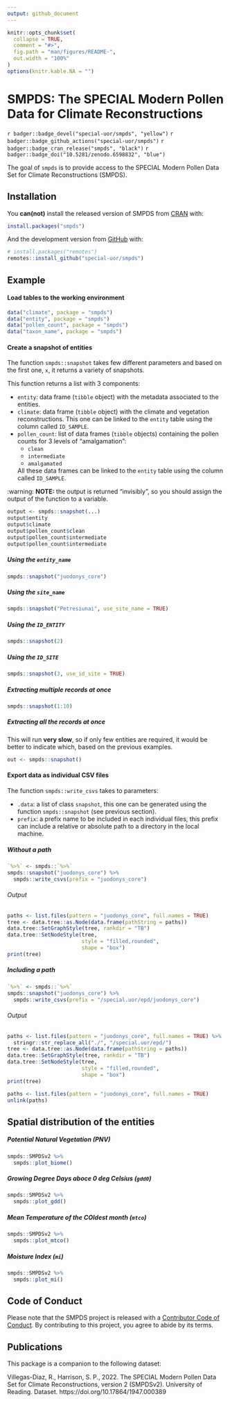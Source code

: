 ```yaml
---
output: github_document
---
```


<!-- README.md is generated from README.Rmd. Please edit that file -->

```r
knitr::opts_chunk$set(
  collapse = TRUE,
  comment = "#>",
  fig.path = "man/figures/README-",
  out.width = "100%"
)
options(knitr.kable.NA = "")
```

# SMPDS: The SPECIAL Modern Pollen Data for Climate Reconstructions

<!-- badges: start -->
`r badger::badge_devel("special-uor/smpds", "yellow")`
`r badger::badge_github_actions("special-uor/smpds")`
`r badger::badge_cran_release("smpds", "black")`
`r badger::badge_doi("10.5281/zenodo.6598832", "blue")`
<!-- badges: end -->

The goal of `smpds` is to provide access to the SPECIAL Modern Pollen Data Set for Climate Reconstructions (SMPDS).

## Installation

You **can(not)** install the released version of SMPDS from [CRAN](https://CRAN.R-project.org) with:

``` r
install.packages("smpds")
```

And the development version from [GitHub](https://github.com/) with:

``` r
# install.packages("remotes")
remotes::install_github("special-uor/smpds")
```

## Example
#### Load tables to the working environment
```r
data("climate", package = "smpds")
data("entity", package = "smpds")
data("pollen_count", package = "smpds")
data("taxon_name", package = "smpds")
```

#### Create a snapshot of entities

The function `smpds::snapshot` takes few different parameters and based on
the first one, `x`, it returns a variety of snapshots. 

This function returns a list with 3 components:

- `entity`: data frame (`tibble` object) with the metadata associated to the entities.
- `climate`: data frame (`tibble` object) with the climate and vegetation reconstructions. This one can be linked to the `entity` table using the column called `ID_SAMPLE`.
- `pollen_count`: list of data frames (`tibble` objects) containing the pollen counts for 3 levels of "amalgamation":
    - `clean`
    - `intermediate`
    - `amalgamated`
    
  All these data frames can be linked to the `entity` table using the column called `ID_SAMPLE`.

:warning: **NOTE:** the output is returned "invisibly", so you should assign the output of the function to a variable.

```r
output <- smpds::snapshot(...)
output$entity
output$climate
output$pollen_count$clean
output$pollen_count$intermediate
output$pollen_count$intermediate
```

##### Using the `entity_name`
```r
smpds::snapshot("juodonys_core")
```

##### Using the `site_name`
```r
smpds::snapshot("Petresiunai", use_site_name = TRUE)
```

##### Using the `ID_ENTITY`
```r
smpds::snapshot(2)
```

##### Using the `ID_SITE`
```r
smpds::snapshot(3, use_id_site = TRUE)
```

##### Extracting multiple records at once
```r
smpds::snapshot(1:10)
```

##### Extracting all the records at once
This will run __**very slow**__, so if only few entities are required, it would be better
to indicate which, based on the previous examples.

```r
out <- smpds::snapshot()
```

#### Export data as individual CSV files

The function `smpds::write_csvs` takes to parameters:

- `.data`: a list of class `snapshot`, this one can be generated using the function `smpds::snapshot` (see previous section).
- `prefix`: a prefix name to be included in each individual files, this prefix can include a relative or absolute path to a directory in the local machine.

##### Without a path
```r
`%>%` <- smpds::`%>%`
smpds::snapshot("juodonys_core") %>%
  smpds::write_csvs(prefix = "juodonys_core")
```

###### Output
```r
paths <- list.files(pattern = "juodonys_core", full.names = TRUE)
tree <- data.tree::as.Node(data.frame(pathString = paths))
data.tree::SetGraphStyle(tree, rankdir = "TB")
data.tree::SetNodeStyle(tree,
                        style = "filled,rounded",
                        shape = "box")
print(tree)
```

##### Including a path
```r
`%>%` <- smpds::`%>%`
smpds::snapshot("juodonys_core") %>%
  smpds::write_csvs(prefix = "/special.uor/epd/juodonys_core")
```

###### Output
```r
paths <- list.files(pattern = "juodonys_core", full.names = TRUE) %>%
  stringr::str_replace_all("./", "/special.uor/epd/")
tree <- data.tree::as.Node(data.frame(pathString = paths))
data.tree::SetGraphStyle(tree, rankdir = "TB")
data.tree::SetNodeStyle(tree,
                        style = "filled,rounded",
                        shape = "box")
print(tree)
```

```r
paths <- list.files(pattern = "juodonys_core", full.names = TRUE)
unlink(paths)
```


## Spatial distribution of the entities
##### Potential Natural Vegetation (PNV)
```r
smpds::SMPDSv2 %>%
  smpds::plot_biome()
```

##### Growing Degree Days aboce 0 deg Celsius (`gdd0`)
```r
smpds::SMPDSv2 %>%
  smpds::plot_gdd()
```

##### Mean Temperature of the COldest month (`mtco`)
```r
smpds::SMPDSv2 %>%
  smpds::plot_mtco()
```

##### Moisture Index (`mi`)
```r
smpds::SMPDSv2 %>%
  smpds::plot_mi()
```

## Code of Conduct
  
  Please note that the SMPDS project is released with a [Contributor Code of Conduct](https://contributor-covenant.org/version/2/0/CODE_OF_CONDUCT.html). By contributing to this project, you agree to abide by its terms.
  
## Publications
This package is a companion to the following dataset:

Villegas-Diaz, R., Harrison, S. P., 2022. The SPECIAL Modern Pollen Data Set for Climate Reconstructions, version 2 (SMPDSv2). University of Reading. Dataset. https://doi.org/10.17864/1947.000389
